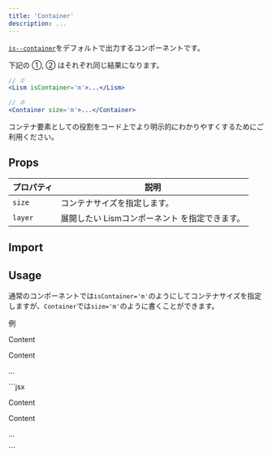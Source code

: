```yaml
---
title: 'Container'
description: ...
---
```


[`is--container`](/ja/css/layout-state/#is--container)をデフォルトで出力するコンポーネントです。

下記の ①, ② はそれぞれ同じ結果になります。
```jsx
// ①
<Lism isContainer='m'>...</Lism>

// ②
<Container size='m'>...</Container>
```


コンテナ要素としての役割をコード上でより明示的にわかりやすくするためにご利用ください。


## Props
| プロパティ | 説明 |
|---|---|
| `size` | コンテナサイズを指定します。|
| `layer` | 展開したい Lismコンポーネント を指定できます。|


## Import

<ImportCode component='Container' />


## Usage

通常のコンポーネントでは`isContainer='m'`のようにしてコンテナサイズを指定しますが、`Container`では`size='m'`のように書くことができます。

<Preview>
	<PreviewTitle>例</PreviewTitle>
	<PreviewArea resize p={20}>
		<Container size='m' isFlow p='40'>
			<p>Content</p>
			<p>Content</p>
			<p>...</p>
		</Container>
	</PreviewArea>
	<PreviewCode>
		```jsx
		<Container size='m' isFlow p='40'>
			<p>Content</p>
			<p>Content</p>
			<p>...</p>
		</Container>
		```
	</PreviewCode>
</Preview>
